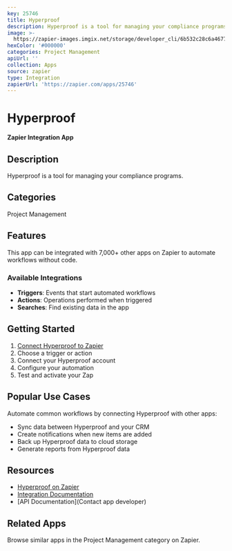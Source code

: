 ```yaml
---
key: 25746
title: Hyperproof
description: Hyperproof is a tool for managing your compliance programs.
image: >-
  https://zapier-images.imgix.net/storage/developer_cli/6b532c28c6a4677d48590618ab6ac2a1_2.png?auto=format%2Ccompress&ixlib=python-3.0.0&q=50
hexColor: '#000000'
categories: Project Management
apiUrl: ''
collection: Apps
source: zapier
type: Integration
zapierUrl: 'https://zapier.com/apps/25746'
---
```

# Hyperproof

**Zapier Integration App**

## Description

Hyperproof is a tool for managing your compliance programs.

## Categories

Project Management

## Features

This app can be integrated with 7,000+ other apps on Zapier to automate workflows without code.

### Available Integrations

- **Triggers**: Events that start automated workflows
- **Actions**: Operations performed when triggered
- **Searches**: Find existing data in the app

## Getting Started

1. [Connect Hyperproof to Zapier](https://zapier.com/apps/25746)
2. Choose a trigger or action
3. Connect your Hyperproof account
4. Configure your automation
5. Test and activate your Zap

## Popular Use Cases

Automate common workflows by connecting Hyperproof with other apps:

- Sync data between Hyperproof and your CRM
- Create notifications when new items are added
- Back up Hyperproof data to cloud storage
- Generate reports from Hyperproof data

## Resources

- [Hyperproof on Zapier](https://zapier.com/apps/25746)
- [Integration Documentation](https://zapier.com/apps/25746/integrations)
- [API Documentation](Contact app developer)

## Related Apps

Browse similar apps in the Project Management category on Zapier.
